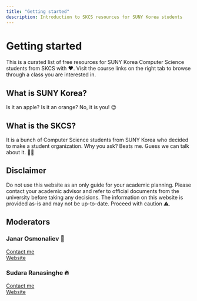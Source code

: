 ```yaml
---
title: "Getting started"
description: Introduction to SKCS resources for SUNY Korea students
---
```


# Getting started

This is a curated list of free resources for SUNY Korea Computer Science students from SKCS with ❤. Visit the course links on the right tab to browse through a class you are interested in.

## What is SUNY Korea?

Is it an apple? Is it an orange? No, it is you! 😉

## What is the SKCS?

It is a bunch of Computer Science students from SUNY Korea who decided to make a student organization. Why you ask? Beats me. Guess we can talk about it. 🤷‍♀️

## Disclaimer

Do not use this website as an only guide for your academic planning. Please contact your academic advisor and refer to official documents from the university before taking any decisions. The information on this website is provided as-is and may not be up-to-date. Proceed with caution ⚠.

## Moderators

### Janar Osmonaliev 🚀

[Contact me](mailto:zhanarbek.osmonaliev@stonybrook.edu)  
[Website](https://www.janarosmonaliev.com)

### Sudara Ranasinghe 🔥

[Contact me](mailto:sudara1999@gmail.com)  
[Website](https://www.sudaradev.com)
